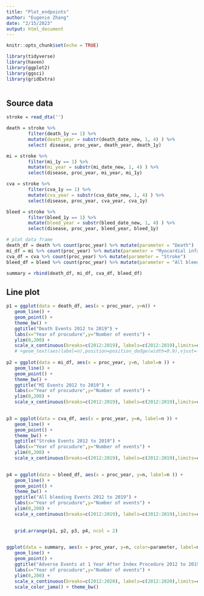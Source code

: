 ```yaml
---
title: "Plot_endpoints"
author: "Eugenie Zhang"
date: "2/15/2023"
output: html_document
---
```


```r
knitr::opts_chunk$set(echo = TRUE)

library(tidyverse)
library(haven)
library(ggplot2)
library(ggsci)
library(gridExtra)



```

## Source data

```r

stroke = read_dta('')

death = stroke %>% 
        filter(death_1y == 1) %>% 
        mutate(death_year = substr(death_date_new, 1, 4) ) %>% 
        select( disease, proc_year, death_year, death_1y)

mi = stroke %>% 
        filter(mi_1y == 1) %>% 
        mutate(mi_year = substr(mi_date_new, 1, 4) ) %>% 
        select(disease, proc_year, mi_year, mi_1y)

cva = stroke %>% 
        filter(cva_1y == 1) %>% 
        mutate(cva_year = substr(cva_date_new, 1, 4) ) %>% 
        select(disease, proc_year, cva_year, cva_1y)

bleed = stroke %>% 
        filter(bleed_1y == 1) %>% 
        mutate(bleed_year = substr(bleed_date_new, 1, 4) ) %>% 
        select(disease, proc_year, bleed_year, bleed_1y)

```

```r
# plot data frame
death_df = death %>% count(proc_year) %>% mutate(parameter = "Death")
mi_df = mi %>% count(proc_year) %>% mutate(parameter = "Myocardial infarction")
cva_df = cva %>% count(proc_year) %>% mutate(parameter = "Stroke")
bleed_df = bleed %>% count(proc_year) %>% mutate(parameter = "All bleeding")

summary = rbind(death_df, mi_df, cva_df, bleed_df)

```




## Line plot

```r

p1 = ggplot(data = death_df, aes(x = proc_year, y=n)) +
   geom_line() +
   geom_point() +
   theme_bw() +
   ggtitle("Death Events 2012 to 2019") +
   labs(x="Year of procudure",y="Number of events") +
   ylim(0,200) +
   scale_x_continuous(breaks=c(2012:2019), labels=c(2012:2019),limits=c(2012,2020))   
   # +geom_text(aes(label=n),position=position_dodge(width=0.9),vjust=-0.35)
  
p2 = ggplot(data = mi_df, aes(x = proc_year, y=n, label=n )) +
   geom_line() +
   geom_point() +
   theme_bw() +
   ggtitle("MI Events 2012 to 2019") +
   labs(x="Year of procudure",y="Number of events") +
   ylim(0,200) +
   scale_x_continuous(breaks=c(2012:2019), labels=c(2012:2019),limits=c(2012,2020)) 
   

p3 = ggplot(data = cva_df, aes(x = proc_year, y=n, label=n )) +
   geom_line() +
   geom_point() +
   theme_bw() +
   ggtitle("Stroke Events 2012 to 2019") +
   labs(x="Year of procudure",y="Number of events") +
   ylim(0,200) +
   scale_x_continuous(breaks=c(2012:2019), labels=c(2012:2019),limits=c(2012,2020)) 
   

p4 = ggplot(data = bleed_df, aes(x = proc_year, y=n, label=n )) +
   geom_line() +
   geom_point() +
   theme_bw() +
   ggtitle("All bleeding Events 2012 to 2019") +
   labs(x="Year of procudure",y="Number of events") +
   ylim(0,200) +
   scale_x_continuous(breaks=c(2012:2019), labels=c(2012:2019),limits=c(2012,2020))
   

   grid.arrange(p1, p2, p3, p4, ncol = 2)
  
```

```r
ggplot(data = summary, aes(x = proc_year, y=n, color=parameter, label=n)) +
   geom_line() +
   geom_point() +
   ggtitle("Adverse Events at 1 Year After Index Procedure 2012 to 2019") +
   labs(x="Year of procudure",y="Number of events") +
   ylim(0,200) +
   scale_x_continuous(breaks=c(2012:2020), labels=c(2012:2020),limits=c(2012,2020)) +
   scale_color_jama() + theme_bw()
   
```
